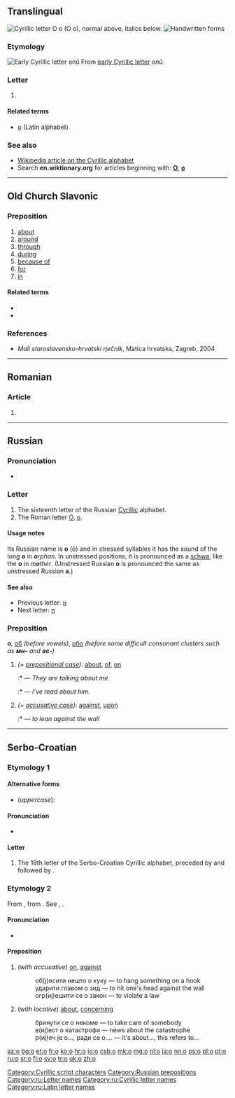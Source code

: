 {{Cyrillic character info|hex=43e|name=CYRILLIC SMALL LETTER O}}
{{also|Appendix:Variations of "o"}}
==Translingual==
[[Image:Cyrillic O.png|thumb|right|Cyrillic letter '''О о''' (''О о''), normal above, italics below.]]
[[File:16-Russian alphabet-О о.svg|thumb|Handwritten forms]]

===Etymology===
[[Image:Early Cyrillic letter Onu.png|Early Cyrillic letter ''onŭ'']]
From [[w:Early Cyrillic alphabet|early Cyrillic letter]] ''onŭ''.

===Letter===
{{head|mul|letter|lower case||upper case|О}}

# {{non-gloss definition|Cyrillic small letter o}}

====Related terms====
* [[o]] (Latin alphabet)

===See also===
* [[w:Cyrillic alphabet|Wikipedia article on the Cyrillic alphabet]]
* Search '''en.wiktionary.org''' for articles beginning with: '''[http://en.wiktionary.org/w/index.php?title=Special%3AAllpages&from=%D0%9E&namespace=0 О]''', '''[http://en.wiktionary.org/w/index.php?title=Special%3AAllpages&from=%D0%BE&namespace=0 о]'''

[[Category:Cyrillic script characters]]

----

==Old Church Slavonic==

===Preposition===
{{cu-prep}}

# [[about]]
# [[around]]
# [[through]]
# [[during]]
# [[because of]]
# [[for]]
# [[in]]

====Related terms====
* {{l|cu|об}}
* {{l|cu|объ}}

===References===
* ''Mali staroslavensko-hrvatski rječnik'', Matica hrvatska, Zagreb, 2004

----

==Romanian==

===Article===
{{head|ro|article|sc=Cyrl}}

# {{form of|Cyrillic form|o|lang=ro}}

----

==Russian==

===Pronunciation===
* {{audio|Ru-о.ogg|Audio}}

===Letter===
{{head|ru|letter|lower case||upper case|О}}

# The sixteenth letter of the Russian [[Cyrillic]] alphabet.
# The Roman letter [[O]], [[o]].

====Usage notes====
Its Russian name is '''о''' (ō) and in stressed syllables it has the sound of the long '''o''' in '''''o'''rphan''. In unstressed positions, it is pronounced as a [[schwa]], like the '''o''' in ''m'''o'''ther''. (Unstressed Russian '''о''' is pronounced the same as unstressed Russian '''а'''.)

====See also====
* Previous letter: [[н#Russian|н]]
* Next letter: [[п#Russian|п]]

===Preposition===
'''о''', [[об]] ''(before vowels)'', [[обо]] ''(before some difficult consonant clusters such as '''''мн-''''' and '''''вс-''''')''

# ''(+ [[prepositional case]])'': [[about]], [[of]], [[on]]
#:* {{lang|ru|Они́ [[говорить|говоря́т]] обо [[я#Russian|мне́]]}} — ''They are talking about me.''
#:* {{lang|ru|[[я|Я]] [[читать|чита́л]] о [[он|нём]]}} — ''I’ve read about him.''
# ''(+ [[accusative case]])'': [[against]], [[upon]]
#:* {{lang|ru|[[опираться|опира́ться]] о [[стена|сте́ну]]}} — ''to lean against the wall''

[[Category:Russian prepositions]]
[[Category:ru:Letter names]]
[[Category:ru:Cyrillic letter names]]
[[Category:ru:Latin letter names]]

----

==Serbo-Croatian==

===Etymology 1===

====Alternative forms====
* (''uppercase''): {{l|sh|О}}

====Pronunciation====
* {{qualifier|phoneme}} {{IPA|/o/|lang=sh}}

====Letter====
{{sh-letter|c|o}}

# The 18th letter of the Serbo-Croatian Cyrillic alphabet, preceded by {{l|sh|њ|sc=Cyrl}} and followed by {{l|sh|п|sc=Cyrl}}.

===Etymology 2===
From {{etyl|sla-pro|sh}} {{term/t|sla-pro|*o(b)}}, from {{etyl|ine-pro|sh}} {{term/t|ine-pro|*h₃ebhi}}. See {{term|sc=Cyrl|о-|lang=sh}}, {{term|sc=Cyrl|об-|lang=sh}}.

====Pronunciation====
* {{IPA|/o/|lang=sh}}

====Preposition====
{{sh-preposition|c|o}}

# (''with accusative'') [[on]], [[against]]
#: об(ј)есити нешто о куку — to hang something on a hook
#: ударити главом о зид — to hit one's head against the wall
#: огр(иј)ешити се о закон — to violate a law
# (''with locative'') [[about]], [[concerning]]
#: бринути се о некоме — to take care of somebody
#: в(иј)ест о катастрофи — news about the catastrophe
#: р(иј)еч је о..., ради се о.... — it's about..., this refers to...

[[az:о]]
[[bg:о]]
[[et:о]]
[[fr:о]]
[[ko:о]]
[[hr:о]]
[[io:о]]
[[csb:о]]
[[mk:о]]
[[mg:о]]
[[nl:о]]
[[ja:о]]
[[nn:о]]
[[ps:о]]
[[pl:о]]
[[pt:о]]
[[ru:о]]
[[sr:о]]
[[fi:о]]
[[sv:о]]
[[tr:о]]
[[uk:о]]
[[zh:о]]